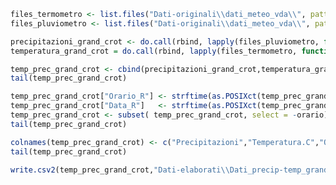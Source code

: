 
```r
files_termometro <- list.files("Dati-originali\\dati_meteo_vda\\", pattern=".*Grand-Crot-Termometro.csv", recursive=TRUE, full.names=TRUE)
files_pluviometro <- list.files("Dati-originali\\dati_meteo_vda\\", pattern=".*Grand-Crot-Pluviometro.csv", recursive=TRUE, full.names=TRUE)
```


```r
precipitazioni_grand_crot <- do.call(rbind, lapply(files_pluviometro, function(x) read.csv(x, dec=",", sep=";", header = TRUE )))
temperatura_grand_crot = do.call(rbind, lapply(files_termometro, function(x) read.csv(x, dec=",", sep=";", header = TRUE )))
```

```r
temp_prec_grand_crot <- cbind(precipitazioni_grand_crot,temperatura_grand_crot$temperatura)
tail(temp_prec_grand_crot)
```
```r
temp_prec_grand_crot["Orario_R"] <- strftime(as.POSIXct(temp_prec_grand_crot$orario, format="%d/%m/%Y %H:%M", tz = "Europe/Rome"), format="%H:%M")
temp_prec_grand_crot["Data_R"]   <- strftime(as.POSIXct(temp_prec_grand_crot$orario, format="%d/%m/%Y %H:%M", tz = "Europe/Rome"), format="%d-%m-%Y")
temp_prec_grand_crot <- subset( temp_prec_grand_crot, select = -orario)
tail(temp_prec_grand_crot)
```

```r
colnames(temp_prec_grand_crot) <- c("Precipitazioni","Temperatura.C","Orario.R","Data.R")
tail(temp_prec_grand_crot)
```

```r
write.csv2(temp_prec_grand_crot,"Dati-elaborati\\Dati_precip-temp_grand-crot.csv", row.names = FALSE)
```

